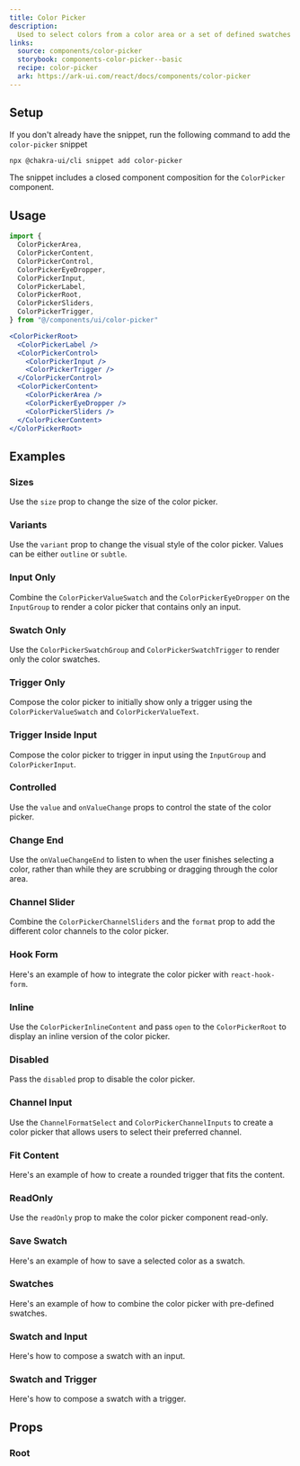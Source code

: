 ```yaml
---
title: Color Picker
description:
  Used to select colors from a color area or a set of defined swatches
links:
  source: components/color-picker
  storybook: components-color-picker--basic
  recipe: color-picker
  ark: https://ark-ui.com/react/docs/components/color-picker
---
```


<ExampleTabs name="color-picker-basic" />

## Setup

If you don't already have the snippet, run the following command to add the
`color-picker` snippet

```sh
npx @chakra-ui/cli snippet add color-picker
```

The snippet includes a closed component composition for the `ColorPicker`
component.

## Usage

```jsx
import {
  ColorPickerArea,
  ColorPickerContent,
  ColorPickerControl,
  ColorPickerEyeDropper,
  ColorPickerInput,
  ColorPickerLabel,
  ColorPickerRoot,
  ColorPickerSliders,
  ColorPickerTrigger,
} from "@/components/ui/color-picker"
```

```jsx
<ColorPickerRoot>
  <ColorPickerLabel />
  <ColorPickerControl>
    <ColorPickerInput />
    <ColorPickerTrigger />
  </ColorPickerControl>
  <ColorPickerContent>
    <ColorPickerArea />
    <ColorPickerEyeDropper />
    <ColorPickerSliders />
  </ColorPickerContent>
</ColorPickerRoot>
```

## Examples

### Sizes

Use the `size` prop to change the size of the color picker.

<ExampleTabs name="color-picker-with-sizes" />

### Variants

Use the `variant` prop to change the visual style of the color picker. Values
can be either `outline` or `subtle`.

<ExampleTabs name="color-picker-with-variants" />

### Input Only

Combine the `ColorPickerValueSwatch` and the `ColorPickerEyeDropper` on the
`InputGroup` to render a color picker that contains only an input.

<ExampleTabs name="color-picker-input-only" />

### Swatch Only

Use the `ColorPickerSwatchGroup` and `ColorPickerSwatchTrigger` to render only
the color swatches.

<ExampleTabs name="color-picker-swatch-only" />

### Trigger Only

Compose the color picker to initially show only a trigger using the
`ColorPickerValueSwatch` and `ColorPickerValueText`.

<ExampleTabs name="color-picker-trigger-only" />

### Trigger Inside Input

Compose the color picker to trigger in input using the `InputGroup` and
`ColorPickerInput`.

<ExampleTabs name="color-picker-trigger-only" />

### Controlled

Use the `value` and `onValueChange` props to control the state of the color
picker.

<ExampleTabs name="color-picker-controlled" />

### Change End

Use the `onValueChangeEnd` to listen to when the user finishes selecting a
color, rather than while they are scrubbing or dragging through the color area.

<ExampleTabs name="color-picker-change-end" />

### Channel Slider

Combine the `ColorPickerChannelSliders` and the `format` prop to add the
different color channels to the color picker.

<ExampleTabs name="color-picker-channel-slider-only" />

### Hook Form

Here's an example of how to integrate the color picker with `react-hook-form`.

<ExampleTabs name="color-picker-with-hook-form" />

### Inline

Use the `ColorPickerInlineContent` and pass `open` to the `ColorPickerRoot` to
display an inline version of the color picker.

<ExampleTabs name="color-picker-inline" />

### Disabled

Pass the `disabled` prop to disable the color picker.

<ExampleTabs name="color-picker-with-disabled" />

### Channel Input

Use the `ChannelFormatSelect` and `ColorPickerChannelInputs` to create a color
picker that allows users to select their preferred channel.

<ExampleTabs name="color-picker-with-channel-input" />

### Fit Content

Here's an example of how to create a rounded trigger that fits the content.

<ExampleTabs name="color-picker-with-fit-content" />

### ReadOnly

Use the `readOnly` prop to make the color picker component read-only.

### Save Swatch

Here's an example of how to save a selected color as a swatch.

<ExampleTabs name="color-picker-with-save-swatch" />

### Swatches

Here's an example of how to combine the color picker with pre-defined swatches.

<ExampleTabs name="color-picker-with-swatches" />

### Swatch and Input

Here's how to compose a swatch with an input.

<ExampleTabs name="color-picker-with-swatch-and-input" />

### Swatch and Trigger

Here's how to compose a swatch with a trigger.

<ExampleTabs name="color-picker-with-swatch-and-input" />

## Props

### Root

<PropTable component="ColorPicker" part="Root" />
